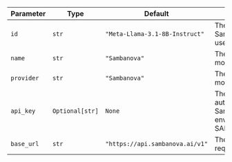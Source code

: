 | Parameter  | Type            | Default                         | Description                                                                                        |
| ---------- | --------------- | ------------------------------- | -------------------------------------------------------------------------------------------------- |
| `id`       | `str`           | `"Meta-Llama-3.1-8B-Instruct"`  | The id of the Sambanova model to use                                                               |
| `name`     | `str`           | `"Sambanova"`                   | The name of this chat model instance                                                               |
| `provider` | `str`           | `"Sambanova"`                   | The provider of the model                                                                          |
| `api_key`  | `Optional[str]` | `None`                          | The API key for authenticating with Sambanova (defaults to environment variable SAMBANOVA_API_KEY) |
| `base_url` | `str`           | `"https://api.sambanova.ai/v1"` | The base URL for API requests                                                                      |
